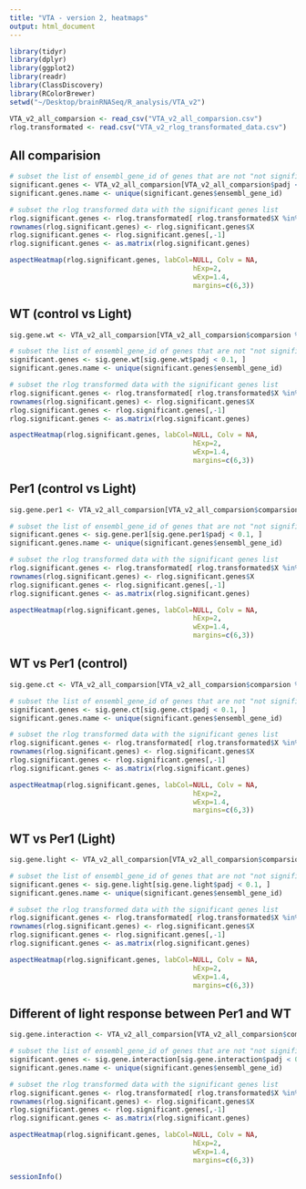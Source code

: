 ```yaml
---
title: "VTA - version 2, heatmaps"
output: html_document
---
```


```r
library(tidyr)
library(dplyr)
library(ggplot2)
library(readr)
library(ClassDiscovery) 
library(RColorBrewer)
setwd("~/Desktop/brainRNASeq/R_analysis/VTA_v2")

VTA_v2_all_comparsion <- read_csv("VTA_v2_all_comparsion.csv")
rlog.transformated <- read.csv("VTA_v2_rlog_transformated_data.csv")
```

## All comparision
```r
# subset the list of ensembl_gene_id of genes that are not "not significant"
significant.genes <- VTA_v2_all_comparsion[VTA_v2_all_comparsion$padj < 0.1, ] 
significant.genes.name <- unique(significant.genes$ensembl_gene_id)

# subset the rlog transformed data with the significant genes list
rlog.significant.genes <- rlog.transformated[ rlog.transformated$X %in% significant.genes.name,]
rownames(rlog.significant.genes) <- rlog.significant.genes$X
rlog.significant.genes <- rlog.significant.genes[,-1]
rlog.significant.genes <- as.matrix(rlog.significant.genes)

aspectHeatmap(rlog.significant.genes, labCol=NULL, Colv = NA,
							                 hExp=2, 
							                 wExp=1.4, 
							                 margins=c(6,3))

```

## WT (control vs Light)
```r
sig.gene.wt <- VTA_v2_all_comparsion[VTA_v2_all_comparsion$comparsion %in% "WT (control vs Light)", ]

# subset the list of ensembl_gene_id of genes that are not "not significant"
significant.genes <- sig.gene.wt[sig.gene.wt$padj < 0.1, ] 
significant.genes.name <- unique(significant.genes$ensembl_gene_id)

# subset the rlog transformed data with the significant genes list
rlog.significant.genes <- rlog.transformated[ rlog.transformated$X %in% significant.genes.name,]
rownames(rlog.significant.genes) <- rlog.significant.genes$X
rlog.significant.genes <- rlog.significant.genes[,-1]
rlog.significant.genes <- as.matrix(rlog.significant.genes)

aspectHeatmap(rlog.significant.genes, labCol=NULL, Colv = NA,
							                 hExp=2, 
							                 wExp=1.4, 
							                 margins=c(6,3))

```

## Per1 (control vs Light)
```r
sig.gene.per1 <- VTA_v2_all_comparsion[VTA_v2_all_comparsion$comparsion %in% "Per1 (control vs Light)", ]

# subset the list of ensembl_gene_id of genes that are not "not significant"
significant.genes <- sig.gene.per1[sig.gene.per1$padj < 0.1, ] 
significant.genes.name <- unique(significant.genes$ensembl_gene_id)

# subset the rlog transformed data with the significant genes list
rlog.significant.genes <- rlog.transformated[ rlog.transformated$X %in% significant.genes.name,]
rownames(rlog.significant.genes) <- rlog.significant.genes$X
rlog.significant.genes <- rlog.significant.genes[,-1]
rlog.significant.genes <- as.matrix(rlog.significant.genes)

aspectHeatmap(rlog.significant.genes, labCol=NULL, Colv = NA,
							                 hExp=2, 
							                 wExp=1.4, 
							                 margins=c(6,3))

```

## WT vs Per1 (control)
```r
sig.gene.ct <- VTA_v2_all_comparsion[VTA_v2_all_comparsion$comparsion %in% "WT vs Per1 (control)", ]

# subset the list of ensembl_gene_id of genes that are not "not significant"
significant.genes <- sig.gene.ct[sig.gene.ct$padj < 0.1, ] 
significant.genes.name <- unique(significant.genes$ensembl_gene_id)

# subset the rlog transformed data with the significant genes list
rlog.significant.genes <- rlog.transformated[ rlog.transformated$X %in% significant.genes.name,]
rownames(rlog.significant.genes) <- rlog.significant.genes$X
rlog.significant.genes <- rlog.significant.genes[,-1]
rlog.significant.genes <- as.matrix(rlog.significant.genes)

aspectHeatmap(rlog.significant.genes, labCol=NULL, Colv = NA,
							                 hExp=2, 
							                 wExp=1.4, 
							                 margins=c(6,3))

```


## WT vs Per1 (Light)
```r
sig.gene.light <- VTA_v2_all_comparsion[VTA_v2_all_comparsion$comparsion %in% "WT vs Per1 (Light)", ]

# subset the list of ensembl_gene_id of genes that are not "not significant"
significant.genes <- sig.gene.light[sig.gene.light$padj < 0.1, ] 
significant.genes.name <- unique(significant.genes$ensembl_gene_id)

# subset the rlog transformed data with the significant genes list
rlog.significant.genes <- rlog.transformated[ rlog.transformated$X %in% significant.genes.name,]
rownames(rlog.significant.genes) <- rlog.significant.genes$X
rlog.significant.genes <- rlog.significant.genes[,-1]
rlog.significant.genes <- as.matrix(rlog.significant.genes)

aspectHeatmap(rlog.significant.genes, labCol=NULL, Colv = NA,
							                 hExp=2, 
							                 wExp=1.4, 
							                 margins=c(6,3))

```

## Different of light response between Per1 and WT
```r
sig.gene.interaction <- VTA_v2_all_comparsion[VTA_v2_all_comparsion$comparsion %in% "Different of light response between Per1 and WT", ]

# subset the list of ensembl_gene_id of genes that are not "not significant"
significant.genes <- sig.gene.interaction[sig.gene.interaction$padj < 0.1, ] 
significant.genes.name <- unique(significant.genes$ensembl_gene_id)

# subset the rlog transformed data with the significant genes list
rlog.significant.genes <- rlog.transformated[ rlog.transformated$X %in% significant.genes.name,]
rownames(rlog.significant.genes) <- rlog.significant.genes$X
rlog.significant.genes <- rlog.significant.genes[,-1]
rlog.significant.genes <- as.matrix(rlog.significant.genes)

aspectHeatmap(rlog.significant.genes, labCol=NULL, Colv = NA,
							                 hExp=2, 
							                 wExp=1.4, 
							                 margins=c(6,3))

```

```r
sessionInfo()
```